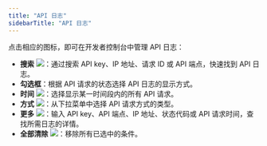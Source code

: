 ```yaml
---
title: "API 日志"
sidebarTitle: "API 日志"
---
```


点击相应的图标，即可在开发者控制台中管理 API 日志：

- **搜索** <img src="/images/developer-console/icon_search.svg" className="icon"></img>：通过搜索 API key、IP 地址、请求 ID 或 API 端点，快速找到 API 日志。
- **勾选框**：根据 API 请求的状态选择 API 日志的显示方式。
- **时间** <img src="/images/developer-console/button_time.svg" className="icon"></img>：选择显示某一时间段内的所有 API 请求。
- **方式** <img src="/images/developer-console/button_method.svg" className="icon"></img>：从下拉菜单中选择 API 请求方式的类型。
- **更多** <img src="/images/developer-console/button_more.svg" className="icon"></img>：输入 API key、API 端点、IP 地址、状态代码或 API 请求时间，查找所需日志的详情。
- **全部清除** <img src="/images/developer-console/button_clear all.svg" className="icon"></img>：移除所有已选中的条件。